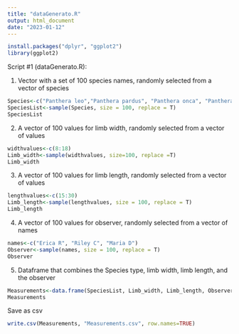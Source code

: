```yaml
---
title: "dataGenerato.R"
output: html_document
date: "2023-01-12"
---
```

```r
install.packages("dplyr", "ggplot2")
library(ggplot2)
```

Script #1 (dataGenerato.R):

1. Vector with a set of 100 species names, randomly selected from a vector of species 
```r
Species<-c("Panthera leo","Panthera pardus", "Panthera onca", "Panthera tigris", "Panthera uncia")
SpeciesList<-sample(Species, size = 100, replace = T)
SpeciesList
```

2. A vector of 100 values for limb width, randomly selected from a vector of values
```r
widthvalues<-c(8:18)
Limb_width<-sample(widthvalues, size=100, replace =T)
Limb_width
```

3. A vector of 100 values for limb length, randomly selected from a vector of values
```r
lengthvalues<-c(15:30)
Limb_length<-sample(lengthvalues, size = 100, replace = T)
Limb_length
```

4. A vector of 100 values for observer, randomly selected from a vector of names
```r
names<-c("Erica R", "Riley C", "Maria D")
Observer<-sample(names, size = 100, replace = T)
Observer
```

5. Dataframe that combines the Species type, limb width, limb length, and the observer
```r
Measurements<-data.frame(SpeciesList, Limb_width, Limb_length, Observer)
Measurements
```

Save as csv
```r
write.csv(Measurements, "Measurements.csv", row.names=TRUE)
```


